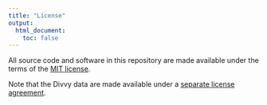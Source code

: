 ```yaml
---
title: "License"
output:
  html_document:
    toc: false
---
```


All source code and software in this repository are made available
under the terms of the
[MIT license](https://opensource.org/licenses/mit-license.html).

Note that the Divvy data are made available under a [separate license
agreement](https://www.divvybikes.com/data-license-agreement).
